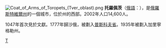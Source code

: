 {{coord|56|30|0|N|31|37|47|E|display=title}}
[[File:Coat_of_Arms_of_Toropets_(Tver_oblast).png|right]]
'''托羅佩茨'''（[[俄語|俄語]]：'''{{lang|ru|Торо́пец}}'''），是[[俄羅斯|俄羅斯]][[特維爾州|特維爾州]]的一個城市，位於州的西部。2002年人口14,600人。

1047年首次見於文獻。1777年歸沙俄，被劃入[[普斯科夫省|普斯科夫省]]。1935年被劃入加里寧格勒州。

{{特維爾州城市}}

[[Category:特維爾州城市|Т]]